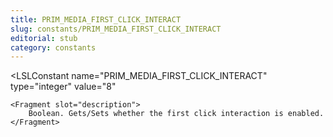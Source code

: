 ```yaml
---
title: PRIM_MEDIA_FIRST_CLICK_INTERACT
slug: constants/PRIM_MEDIA_FIRST_CLICK_INTERACT
editorial: stub
category: constants
---
```


<LSLConstant
	name="PRIM_MEDIA_FIRST_CLICK_INTERACT"
	type="integer"
	value="8"
>
	<Fragment slot="description">
		Boolean. Gets/Sets whether the first click interaction is enabled.
	</Fragment>
</LSLConstant>
